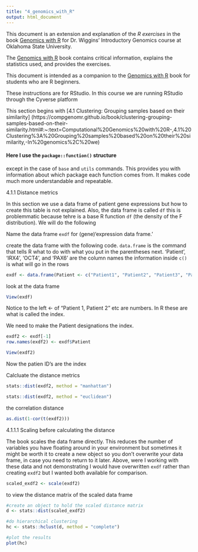 ```yaml
---
title: "4_genomics_with_R"
output: html_document
---
```


This document is an extension and explanation of the *R exercises* in the book [Genomics with R](https://compgenomr.github.io/book/) for Dr. Wiggins' Introductory Genomics course at Oklahoma State University.

The [Genomics with R](https://compgenomr.github.io/book/) book contains critical information, explains the statistics used, and provides the exercises.

This document is intended as a companion to the [Genomics with R](https://compgenomr.github.io/book/) book for students who are R beginners. 

These instructions are for RStudio. 
In this course we are running RStudio through the Cyverse platform

This section begins with [4.1 Clustering: Grouping samples based on their similarity] (https://compgenomr.github.io/book/clustering-grouping-samples-based-on-their-similarity.html#:~:text=Computational%20Genomics%20with%20R-,4.1%20Clustering%3A%20Grouping%20samples%20based%20on%20their%20similarity,-In%20genomics%2C%20we)

#### Here I use the `package::function()` structure  
except in the case of `base` and `utils` commands. This provides you with information about which package each function comes from. It makes code much more understandable and repeatable.

4.1.1 Distance metrics

In this section we use a data frame of patient gene expressions but how to create this table is not explained. Also, the data frame is called `df` this is problemmatic because tehre is a base R function `df` (the density of the F distribution). We will do the following

Name the data frame `exdf` for (gene)'expression data frame.'

create the data frame with the following code.
`data.frame` is the command that tells R what to do with what you put in the parentheses next.
'Patient', 'IRX4', 'OCT4', and 'PAX6' are the column names
the information inside `c()` is what will go in the rows
```r
exdf <- data.frame(Patient <- c("Patient1", "Patient2", "Patient3", "Patient4"), IRX4 <- c(11, 13, 2, 1), OCT4 <- c(10, 13, 4, 3), PAX6 <- c(1, 3, 10, 9))
```

look at the data frame
```r
View(exdf)
```
Notice to the left <- of "Patient 1, Patient 2" etc are numbers. In R these are what is called the index. 

We need to make the Patient designations the index.
```r
exdf2 <- exdf[-1]
row.names(exdf2) <- exdf$Patient
```

```r
View(exdf2)
```
Now the patien ID's are the index


Calcluate the distance metrics
```r
stats::dist(exdf2, method = "manhattan")
```

```r
stats::dist(exdf2, method = "euclidean")
```

the correlation distance
```r
as.dist(1-cor(t(exdf2)))
```
4.1.1.1 Scaling before calculating the distance

The book scales the data frame directly. This reduces the number of variables you have floating around in your environment but sometimes it might be worth it to create a new object so you don't overwrite your data frame, in case you need to return to it later. Above, were I working with these data and not demonstrating I would have overwritten `exdf` rather than creating `exdf2` but I wanted both available for comparison. 

```r
scaled_exdf2 <- scale(exdf2)
```

to view the distance matrix of the scaled data frame
```r
#create an object to hold the scaled distance matrix
d <- stats::dist(scaled_exdf2)

#do hierarchical clustering
hc <- stats::hclust(d, method = "complete")

#plot the results
plot(hc)

```

